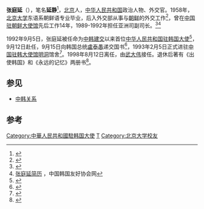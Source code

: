 {{Infobox officeholder
| name = 张庭延
| image = 
| office = 第1任[[中国驻朝鲜/韩国大使列表|中华人民共和国驻韩国大使]]
| term_start = 1992年9月12日
| term_end = 1998年8月12日
| predecessor = 首任
| successor = [[武大伟|武大伟]]
| birth_date = {{birth year and age|1936|2}}
| birth_place = 
| native place = 
| party = 
| spouse = 谭静
| alma_mater = [[北京大学|北京大学]]东方语言文学系
| profession = 
| works = 《出使韩国》、《永远的记忆》
| blank1 = 笔名
| data1 = 延静
}}
'''张庭延'''（{{bd|1936年|2月||catIdx=Zhang张}}），笔名'''延静'''<ref>{{cite web|url=http://news.sina.com.cn/o/2007-11-14/104112902083s.shtml|title=韩国人早餐会上谈公务|publisher=[[世界新闻报|世界新闻报]]|date=2007-11-14|accessdate=2020-09-08}}</ref>，[[北京|北京]]人，[[中华人民共和国|中华人民共和国]]政治人物、外交官。1958年，[[北京大学|北京大学]]东语系朝鲜语专业毕业，后入外交部从事与[[朝鲜|朝鲜]]的外交工作<ref>{{Cite web |url=http://www.xwwb.com/web/wb2008/wb2008news.php?db=16&thisid=120091 |title=张庭延：我在韩国当首任大使 |access-date=2012-10-22 |archive-date=2012-11-09 |archive-url=https://web.archive.org/web/20121109114835/http://www.xwwb.com/web/wb2008/wb2008news.php?db=16&thisid=120091 |dead-url=yes }}</ref>，曾在[[中国驻朝鲜大使馆|中国驻朝鲜大使馆]]先后工作14年，1989-1992年担任亚洲司副司长。<ref name=wwp090730>{{cite web|url=http://news.sina.com.cn/w/2009-07-30/084216037756s.shtml|title=互不来往的历史终结了|publisher=[[文汇报_(上海)|文汇报]]|date=2009-07-30|accessdate=2020-09-08}}</ref><ref>[http://www.china-korea.org/html/folder/128-1.htm 张庭延简历] {{Wayback|url=http://www.china-korea.org/html/folder/128-1.htm |date=20151208061620 }}，中国韩国友好协会网</ref>

1992年9月5日，张庭延被任命为[[1992年中韩建交|中韩建交]]以来首位[[中国驻韩国大使列表|中华人民共和国驻韩国大使]]<ref>{{cite web|author=中国韩国友好协会网|title=张庭延简历|url=http://www.china-korea.org/html/folder/128-1.htm|publisher=中国韩国友好协会网|accessdate=2012-03-03|archive-url=https://web.archive.org/web/20151208061620/http://www.china-korea.org/html/folder/128-1.htm|archive-date=2015-12-08|dead-url=yes}}</ref>，9月12日赴任，9月15日向韩国总统[[盧泰愚|盧泰愚]]递交国书<ref>{{cite journal|author=张庭延|title=难忘汉城六年——回忆在韩国当首任大使的经历|journal=世界知识|year=2002|issue=10|publisher=世界知识出版社|issn=0583-0176|pages=46-47}}</ref>，1993年2月5日正式进驻[[中国驻韩大使馆|中国驻韩大使馆]][[明洞|明洞]]馆舍<ref>{{cite journal|author=张庭延|title=难忘汉城六年(续)——回忆在韩国当首任大使的经历|journal=世界知识|year=2002|issue=11|publisher=世界知识出版社|issn=0583-0176|pages=42-43}}</ref>。1998年8月12日离任，由[[武大伟|武大伟]]接任。退休后著有《出使韩国》和《永远的记忆》两册书<ref>{{cite web|url=http://news.sina.com.cn/w/2009-07-31/084216044743s.shtml|title=流利韩语换来理解尊敬|publisher=[[文汇报_(上海)|文汇报]]|date=2009-07-31|accessdate=2020-09-08}}</ref>。

==参见==
*[[中韩关系|中韩关系]]

== 参考 ==
{{reflist}}
{{start box}}
{{s-dip}}
{{succession box|首任|[[武大伟|武大伟]]|[[中国驻韩国大使列表|中华人民共和国驻韩国大使]]|1992年9月-1998年8月}}
{{end box}}
{{中国政治人物小作品}}

[[Category:中華人民共和國駐韩国大使|Category:中華人民共和國駐韩国大使]]
[[Category:张姓|T]]
[[Category:北京大学校友|Category:北京大学校友]]